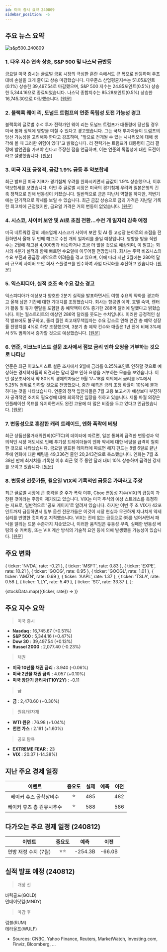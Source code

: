 ```yaml
---
id: 미국 증시 요약 240809
sidebar_position: -6
---
```


## 주요 뉴스 요약

![s&p500_240809](/map/240809.png)

### 1. **다우 지수 연속 상승, S&P 500 및 나스닥 급반등**

금요일 미국 증시는 글로벌 금융 시장의 극심한 혼란 속에서도 큰 폭으로 반등하며 주초 대비 손실을 크게 줄이고 상승 마감했습니다. 다우존스 산업평균지수는 51.05포인트(0.1%) 상승한 39,497.54로 마감했으며, S&P 500 지수는 24.85포인트(0.5%) 상승한 5,344.16으로 종료되었습니다. 나스닥 종합지수는 85.28포인트(0.5%) 상승한 16,745.30으로 마감했습니다. [[원문]](https://www.marketwatch.com/livecoverage/stock-market-today-dow-futures-steady-after-market-bounce-back/card/dow-logs-friday-gain-s-p-500-and-nasdaq-slash-weekly-loss-in-wild-comeback-yPl9s9HqEosXzcFjmsmH)

### 2. **블랙록 웨이 리, 도널드 트럼프의 연준 독립성 도전 가능성 경고**

블랙록의 글로벌 수석 투자 전략가인 웨이 리는 도널드 트럼프가 대통령에 당선될 경우 미국 통화 정책에 영향을 미칠 수 있다고 경고했습니다. 그는 국채 투자자들이 트럼프의 당선 가능성을 고려해야 한다고 강조하며, "앞으로 전개될 수 있는 시나리오에 대해 생각해 볼 때 그러한 위험이 있다"고 밝혔습니다. 리 전략가는 트럼프가 대통령이 금리 결정에 발언권을 가져야 한다고 주장한 점을 언급하며, 이는 연준의 독립성에 대한 도전이라고 설명했습니다. [[원문]](https://finance.yahoo.com/news/blackrock-wei-li-sees-risk-151458482.html)

### 3. **미국 지표 긍정적, 금값 1.9% 급등 후 약보합세**

최근 발표된 미국 지표가 경기침체 우려를 완화시키면서 금값이 1.9% 상승했으나, 이후 약보합세를 보였습니다. 이번 주 글로벌 시장은 미국의 경기침체 우려와 일본은행의 긴축 정책으로 인해 변동성이 커졌습니다. 일반적으로 금은 피난처 역할을 하지만, 격변기에는 단기적으로 약세를 보일 수 있습니다. 최근 금값 상승으로 금괴 가격은 지난달 기록한 최고치에 근접했지만, 금요일 가격은 거의 변동이 없었습니다. [[원문]](https://finance.yahoo.com/news/gold-steadies-1-9-surge-092427816.html)

### 4. **시스코, 사이버 보안 및 AI로 초점 전환…수천 개 일자리 감축 예정**

미국 네트워킹 장비 제조업체 시스코가 사이버 보안 및 AI 등 고성장 분야로의 초점을 전환하면서 올해 두 번째 해고로 수천 개의 일자리를 줄일 예정입니다. 영향을 받을 직원 수는 2월에 해고된 4,000명과 비슷하거나 조금 더 많을 것으로 예상되며, 이 발표는 회사의 4분기 실적과 함께 빠르면 수요일에 이루어질 전망입니다. 회사는 주력 비즈니스의 수요 부진과 공급망 제약으로 어려움을 겪고 있으며, 이에 따라 지난 3월에는 280억 달러 규모의 사이버 보안 회사 스플렁크를 인수하여 사업 다각화를 추진하고 있습니다. [[원문]](https://www.reuters.com/technology/cisco-lay-off-thousands-more-second-job-cut-this-year-sources-say-2024-08-09/)

### 5. **익스피디아, 실적 호조 속 수요 감소 경고**

익스피디아가 예상보다 양호한 2분기 실적을 발표하면서도 여행 수요의 약화를 경고하고 올해 남은 기간에 대한 기대치를 조정했습니다. 회사는 항공권 예약, 호텔 숙박, 렌터카 활동 및 휴가 렌탈을 포함한 총 예약액이 6% 증가한 288억 달러에 달했다고 밝혔습니다. 이는 월스트리트의 예상인 286억 달러를 웃도는 수치입니다. 이러한 긍정적인 실적 발표에도 불구하고, 줄리 월렌 최고재무책임자는 수요 감소로 인해 연간 총 예약 성장률 전망치를 4%로 하향 조정했으며, 3분기 총 예약 건수와 매출은 1년 전에 비해 3%에서 5% 범위에서 증가할 것으로 예상했습니다. [[원문]](https://www.bloomberg.com/news/articles/2024-08-08/expedia-warns-of-soft-demand-even-as-it-posts-an-earnings-beat)

### 6. **연준, 이코노미스트 설문 조사에서 점보 금리 인하 요청을 거부하는 것으로 나타남**

연준은 최근 이코노미스트 설문 조사에서 9월에 금리를 0.25%포인트 인하할 것으로 예상하는 경제학자들의 의견과는 달리 점보 인하 요청을 거부하는 모습을 보였습니다. 이번 설문조사에서 약 80%의 경제학자들은 9월 17~18일 회의에서 금리를 5%에서 5.25% 범위로 인하할 것으로 전망했으나, 중간 예측은 금리 조정 확률이 10%에 불과하다는 것을 나타냈습니다. 연준의 정책 입안자들은 7월 고용 보고서가 예상보다 부진하자 공격적인 조치의 필요성에 대해 회의적인 입장을 취하고 있습니다. 제롬 파월 의장은 인플레이션 목표를 유지하면서도 완전 고용에 더 많은 비중을 두고 있다고 언급했습니다. [[원문]](https://www.bloomberg.com/news/articles/2024-08-09/fed-seen-rejecting-calls-for-jumbo-rate-cut-in-economist-survey?srnd=phx-markets)

### 7. **변동성으로 혼잡한 캐리 트레이드, 엔화 폭락에 베팅**

최근 상품선물거래위원회(CFTC)의 데이터에 따르면, 일본 통화의 급격한 변동성과 악의적인 시장 매도세로 인해 투기성 트레이더들이 엔화 약세에 대한 베팅을 급격히 철회한 것으로 나타났습니다. 금요일 발표된 데이터에 따르면 헤지 펀드는 8월 6일로 끝난 주에 엔화에 대한 베팅을 49,336건 줄인 20,243건으로 축소했습니다. 엔화는 7월 초 38년 만에 최저치를 기록한 이후 최근 몇 주 동안 달러 대비 10% 상승하며 급격한 강세를 보이고 있습니다. [[원문]](https://www.bloomberg.com/news/articles/2024-08-09/bets-against-yen-crater-as-volatility-scares-crowded-carry-trade?srnd=homepage-asia&embedded-checkout=true)

### 8. **변동성 전문가들, 월요일 VIX의 기록적인 급등은 가짜라고 주장**

최근 글로벌 시장에 큰 충격을 준 주가 폭락 이후, Cboe 변동성 지수(VIX)의 급등이 과장된 것이라는 주장이 제기되고 있습니다. VIX는 미국 주식의 예상 스트레스를 측정하는 지표로, 일반적으로 '공포 게이지'로 알려져 있습니다. 하지만 이번 주 초 VIX가 42포인트까지 급등하면서 일부 옵션 전문가들은 이것이 시장 현실과 무관하게 지나치게 약세 심리를 반영한 것이라고 지적했습니다. VIX는 전례 없는 급등으로 65를 넘어서면서 패닉을 알리는 드문 수준까지 치솟았으나, 이러한 움직임은 유동성 부족, 실패한 변동성 베팅의 숏 커버링, 또는 VIX 계산 방식의 기술적 요인 등에 의해 발생했을 가능성이 있습니다. [[원문]](https://www.bloomberg.com/news/articles/2024-08-09/volatility-pros-say-record-vix-surge-on-monday-was-a-head-fake?srnd=phx-markets&embedded-checkout=true)

## 주요 변화

  { ticker: 'NVDA', rate: -0.21 },
  { ticker: 'MSFT', rate: 0.83 },
  { ticker: 'EXPE', rate: 10.21 },
  { ticker: 'GOOG', rate: 0.95 },
  { ticker: 'GOOGL', rate: 1.01 },
  { ticker: 'AMZN', rate: 0.69 },
  { ticker: 'AAPL', rate: 1.37 },
  { ticker: 'TSLA', rate: 0.58 },
  { ticker: 'LLY', rate: 5.49 },
  { ticker: 'SG', rate: 33.37 },
];

{stockData.map(({ticker, rate}) => <StockCardMini key={ticker} ticker={ticker} rate={rate}></StockCardMini>)}

## 주요 지수 요약

> 미국 증시

- **Nasdaq** : 16,745.67 (+0.51%)
- **S&P 500** : 5,344.16 (+0.47%)
- **Dow 30** : 39,497.54 (+0.13%)
- **Russel 2000** : 2,077.40 (-0.23%)

> 채권

- **미국 10년물 채권 금리** : 3.940 (-0.06%)
- **미국 2년물 채권 금리** : 4.057 (+0.10%)
- **미국 장단기 금리차(T10Y2Y)** : -0.11

> 금

- **금** : 2,470.60 (+0.30%)

> 원유/원자재

- **WTI 원유** : 76.98 (+1.04%)
- **천연 가스** : 2.161 (+1.60%)

> 공포 탐욕

- **EXTREME FEAR** : 23
- **VIX** : 20.37 (-14.38%)

## 지난 주요 경제 일정

|          이벤트           | 중요도 | 실제 | 예측 | 이전 |
| :-----------------------: | :----: | :--: | :--: | :--: |
|  베이커 휴즈 굴착장비수   |   ⭐   | 485  |      | 482  |
| 베이커 휴즈 총 원유시추수 |   ⭐   | 588  |      | 586  |

## 다가오는 주요 경제 일정 (240812)

|        이벤트        | 중요도 |  예측   |  이전  |
| :------------------: | :----: | :-----: | :----: |
| 연방 재정 수지 (7월) |  ⭐⭐  | -254.3B | -66.0B |

## 실적 발표 예정 (240812)

> 개장 전

바릭골드(GOLD)  
먼데이닷컴(MNDY)

> 마감 후

럼블(RUM)  
테라울프(WULF)

- Sources: CNBC, Yahoo Finance, Reuters, MarketWatch, Investing.com, Finviz, Bloomberg, ...
